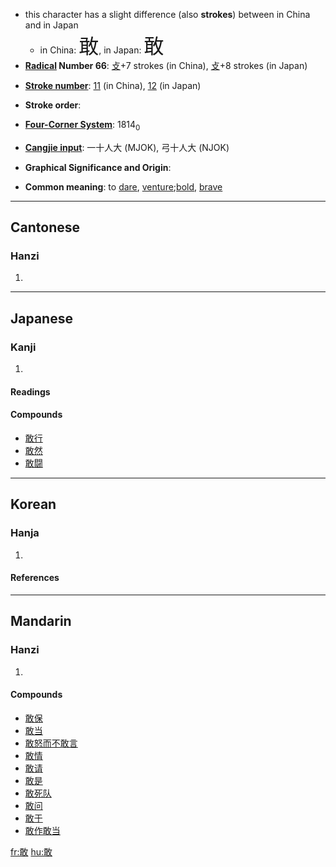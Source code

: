 *this character has a slight difference (also '''strokes''') between in China and in Japan
**in China: <font size="6"><font lang="zh">敢</font></font>, in Japan: <font size="6"><font lang="ja">敢</font></font>
* '''[[Wiktionary:Chinese radical index| Radical]] Number 66''': [[Wiktionary:Chinese radical index 攴|攴]]+7 strokes (in China), [[Wiktionary:Chinese radical index 攴|攴]]+8 strokes (in Japan)

* '''[[Wiktionary:Chinese total strokes index|Stroke number]]''': [[Wiktionary:Chinese total strokes index 11|11]] (in China), [[Wiktionary:Chinese total strokes index 12|12]] (in Japan)

* '''Stroke order''': 

* '''[[Wiktionary:Chinese four corner index|Four-Corner System]]''': 1814<sub>0</sub>

* '''[[Wiktionary:Chinese Cangjie index|Cangjie input]]''': 一十人大 (MJOK), 弓十人大 (NJOK)

* '''Graphical Significance and Origin''': 

* '''Common meaning''': to [[dare]], [[venture]];[[bold]], [[brave]]

----
==Cantonese==
===Hanzi===
{{yue-hanzi|jyut=|y=gam2}}
# {{defn|Cantonese}}

----
==Japanese==
===Kanji===
{{ja-kanji|grade=|rs=}}
# {{defn|Japanese}} 
====Readings====
{{ja-readings|on=[[かん]] (kan)|kun=[[あえて]] (aete)}}

====Compounds====
*[[敢行]]
*[[敢然]]
*[[敢闘]]

----
==Korean==
===Hanja===
{{ko-hanja|hangeul=감|eumhun=|rv=gam|mr=kam|y=kam}}
# {{defn|Korean}}

====References====
{{Han ref|kx=0472.260|dkj=13260|dj=0825.130|hdz=21463.090|uh=6562|ud=25954|bh=B4B1|bd=46257}}

----
==Mandarin==
===Hanzi===
{{cmn-hanzi|pin=[[gǎn]] (gan3)|wg=kan<sup>3</sup>}}
# {{defn|Mandarin}}

====Compounds====
*[[敢保]]
*[[敢当]]
*[[敢怒而不敢言]]
*[[敢情]]
*[[敢请]]
*[[敢是]]
*[[敢死队]]
*[[敢问]]
*[[敢于]]
*[[敢作敢当]]

[[fr:敢]]
[[hu:敢]]